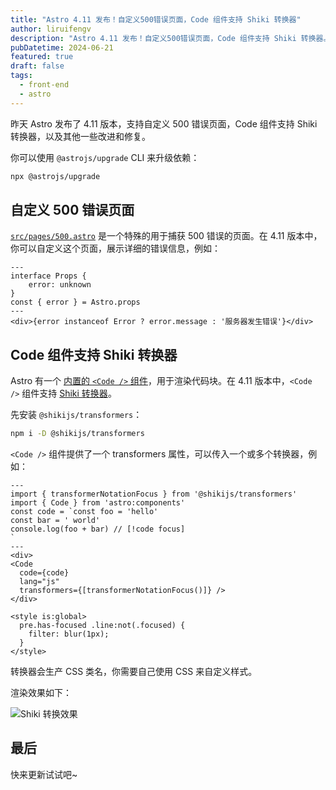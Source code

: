 ```yaml
---
title: "Astro 4.11 发布！自定义500错误页面，Code 组件支持 Shiki 转换器"
author: liruifengv
description: "Astro 4.11 发布！自定义500错误页面，Code 组件支持 Shiki 转换器。"
pubDatetime: 2024-06-21
featured: true
draft: false
tags:
  - front-end
  - astro
---
```


昨天 Astro 发布了 4.11 版本，支持自定义 500 错误页面，Code 组件支持 Shiki 转换器，以及其他一些改进和修复。

你可以使用 `@astrojs/upgrade` CLI 来升级依赖：

```bash
npx @astrojs/upgrade
```

## 自定义 500 错误页面

[`src/pages/500.astro`](https://docs.astro.build/zh-cn/basics/astro-pages/#自定义-500-错误页面) 是一个特殊的用于捕获 500 错误的页面。在 4.11 版本中，你可以自定义这个页面，展示详细的错误信息，例如：

```astro title="src/pages/500.astro"
---
interface Props {
    error: unknown
}
const { error } = Astro.props
---
<div>{error instanceof Error ? error.message : '服务器发生错误'}</div>
```

## Code 组件支持 Shiki 转换器

Astro 有一个 [内置的 `<Code />` 组件](https://docs.astro.build/zh-cn/reference/api-reference/#code-)，用于渲染代码块。在 4.11 版本中，`<Code />` 组件支持 [Shiki 转换器](https://shiki.tmrs.site/packages/transformers#shikijs-transformers)。

先安装 `@shikijs/transformers`：

```bash
npm i -D @shikijs/transformers
```

`<Code />` 组件提供了一个 transformers 属性，可以传入一个或多个转换器，例如：

```astro
---
import { transformerNotationFocus } from '@shikijs/transformers'
import { Code } from 'astro:components'
const code = `const foo = 'hello'
const bar = ' world'
console.log(foo + bar) // [!code focus]
`
---
<div>
<Code
  code={code}
  lang="js"
  transformers={[transformerNotationFocus()]} />
</div>

<style is:global>
  pre.has-focused .line:not(.focused) {
    filter: blur(1px);
  }
</style>

```
转换器会生产 CSS 类名，你需要自己使用 CSS 来自定义样式。

渲染效果如下：

![Shiki 转换效果](/src/assets/images/astro-4110/demo.png)

## 最后

快来更新试试吧~